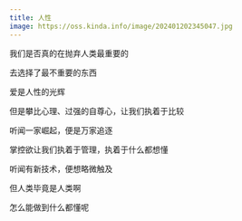 ```yaml
---
title: 人性
image: https://oss.kinda.info/image/202401202345047.jpg
---
```


我们是否真的在抛弃人类最重要的

去选择了最不重要的东西

爱是人性的光辉

但是攀比心理、过强的自尊心，让我们执着于比较

听闻一家崛起，便是万家追逐

掌控欲让我们执着于管理，执着于什么都想懂

听闻有新技术，便想略微触及

但人类毕竟是人类啊

怎么能做到什么都懂呢